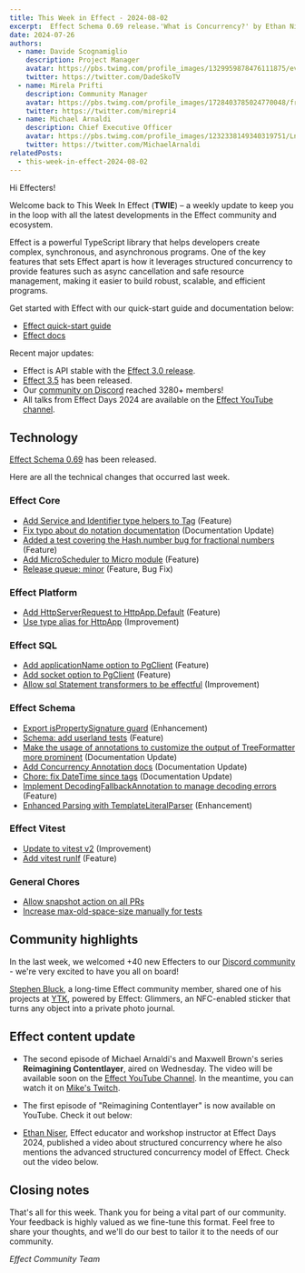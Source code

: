 ```yaml
---
title: This Week in Effect - 2024-08-02
excerpt:  Effect Schema 0.69 release.'What is Concurrency?' by Ethan Niser. 'Reimagining Contentlayer' ep. 2 by Michael Arnaldi and Maxwell Brown. 
date: 2024-07-26
authors:
  - name: Davide Scognamiglio
    description: Project Manager
    avatar: https://pbs.twimg.com/profile_images/1329959878476111875/evHG8VX6_400x400.jpg
    twitter: https://twitter.com/DadeSkoTV
  - name: Mirela Prifti
    description: Community Manager
    avatar: https://pbs.twimg.com/profile_images/1728403785024770048/frKphayT_400x400.jpg
    twitter: https://twitter.com/mirepri4
  - name: Michael Arnaldi
    description: Chief Executive Officer
    avatar: https://pbs.twimg.com/profile_images/1232338149340319751/Ln9nNWyk_400x400.jpg
    twitter: https://twitter.com/MichaelArnaldi
relatedPosts:
  - this-week-in-effect-2024-08-02
---
```


Hi Effecters! 

Welcome back to This Week In Effect (**TWIE**) – a weekly update to keep you in the loop with all the latest developments in the Effect community and ecosystem.

Effect is a powerful TypeScript library that helps developers create complex, synchronous, and asynchronous programs. One of the key features that sets Effect apart is how it leverages structured concurrency to provide features such as async cancellation and safe resource management, making it easier to build robust, scalable, and efficient programs.

Get started with Effect with our quick-start guide and documentation below:

- [Effect quick-start guide](/docs/quickstart)
- [Effect docs](/docs/introduction)

Recent major updates:

- Effect is API stable with the [Effect 3.0 release](https://effect.website/blog/effect-3.0).
- [Effect 3.5](https://effect.website/blog/effect-3.5) has been released.
- Our [community on Discord](https://discord.gg/effect-ts) reached 3280+ members!
- All talks from Effect Days 2024 are available on the [Effect YouTube channel](https://www.youtube.com/@effect-ts).


## Technology

[Effect Schema 0.69](https://effect.website/blog/schema-release-0.69) has been released.
<Tweet id="1815769005619098053" />

Here are all the technical changes that occurred last week.

### Effect Core
+ [Add Service and Identifier type helpers to Tag](https://github.com/Effect-TS/effect/pull/3362) (Feature)
+ [Fix typo about do notation documentation](https://github.com/Effect-TS/effect/pull/3372) (Documentation Update)
+ [Added a test covering the Hash.number bug for fractional numbers](https://github.com/Effect-TS/effect/pull/3373) (Feature)
+ [Add MicroScheduler to Micro module](https://github.com/Effect-TS/effect/pull/3377) (Feature)
+ [Release queue: minor](https://github.com/Effect-TS/effect/pull/3248) (Feature, Bug Fix)

### Effect Platform
+ [Add HttpServerRequest to HttpApp.Default](https://github.com/Effect-TS/effect/pull/3384) (Feature)
+ [Use type alias for HttpApp](https://github.com/Effect-TS/effect/pull/3386) (Improvement)

### Effect SQL
+ [Add applicationName option to PgClient](https://github.com/Effect-TS/effect/pull/3364) (Feature)
+ [Add socket option to PgClient](https://github.com/Effect-TS/effect/pull/3365) (Feature)
+ [Allow sql Statement transformers to be effectful](https://github.com/Effect-TS/effect/pull/3387) (Improvement)

### Effect Schema
+ [Export isPropertySignature guard](https://github.com/Effect-TS/effect/pull/3363) (Enhancement)
+ [Schema: add userland tests](https://github.com/Effect-TS/effect/pull/3370) (Feature)
+ [Make the usage of annotations to customize the output of TreeFormatter more prominent](https://github.com/Effect-TS/effect/pull/3374) (Documentation Update)
+ [Add Concurrency Annotation docs](https://github.com/Effect-TS/effect/pull/3381) (Documentation Update)
+ [Chore: fix DateTime since tags](https://github.com/Effect-TS/effect/pull/3388) (Documentation Update)
+ [Implement DecodingFallbackAnnotation to manage decoding errors](https://github.com/Effect-TS/effect/pull/3346) (Feature)
+ [Enhanced Parsing with TemplateLiteralParser](https://github.com/Effect-TS/effect/pull/3347) (Enhancement)

### Effect Vitest
+ [Update to vitest v2](https://github.com/Effect-TS/effect/pull/3367) (Improvement)
+ [Add vitest runIf](https://github.com/Effect-TS/effect/pull/3376) (Feature)

### General Chores
+ [Allow snapshot action on all PRs](https://github.com/Effect-TS/effect/pull/3369)
+ [Increase max-old-space-size manually for tests](https://github.com/Effect-TS/effect/pull/3371)


## Community highlights

In the last week, we welcomed +40 new Effecters to our [Discord community](https://discord.gg/effect-ts) - we're very excited to have you all on board! 

[Stephen Bluck](https://x.com/whatthebluck), a long-time Effect community member, shared one of his projects at [YTK](https://iyk.app/), powered by Effect: Glimmers, an NFC-enabled sticker that turns any object into a private photo journal. 
<Tweet id="1816209112255934617" />

## Effect content update

+ The second episode of Michael Arnaldi's and Maxwell Brown's series **Reimagining Contentlayer**, aired on Wednesday. The video will be available soon on the [Effect YouTube Channel](https://www.youtube.com/@effect-ts). In the meantime, you can watch it on [Mike's Twitch](https://www.twitch.tv/mikearnaldi/video/2206072150).
<Tweet id="1816112584484913397" />

+ The first episode of "Reimagining Contentlayer" is now available on YouTube. Check it out below:
<YouTube url="https://www.youtube.com/embed/i4lYoTV0q6U?si=IiWblmlPZDMYcC3O" />

+ [Ethan Niser](https://x.com/ethanniser), Effect educator and workshop instructor at Effect Days 2024, published a video about structured concurrency where he also mentions the advanced structured concurrency model of Effect. Check out the video below.
<YouTube url="https://www.youtube.com/embed/ibxUIL_-LlA?si=u_GeUFW0NXoBKQYe" />

## Closing notes

That's all for this week. Thank you for being a vital part of our community. Your feedback is highly valued as we fine-tune this format. Feel free to share your thoughts, and we'll do our best to tailor it to the needs of our community.

_Effect Community Team_
